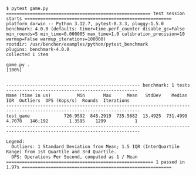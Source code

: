 ```
$ pytest game.py
======================================================= test session starts ========================================================
platform darwin -- Python 3.12.7, pytest-8.3.3, pluggy-1.5.0
benchmark: 4.0.0 (defaults: timer=time.perf_counter disable_gc=False min_rounds=5 min_time=0.000005 max_time=1.0 calibration_precision=10 warmup=False warmup_iterations=100000)
rootdir: /usr/bencher/examples/python/pytest_benchmark
plugins: benchmark-4.0.0
collected 1 item                                                                                                                   

game.py .                                                                                                                    [100%]


--------------------------------------------------- benchmark: 1 tests --------------------------------------------------
Name (time in us)          Min       Max      Mean   StdDev    Median     IQR  Outliers  OPS (Kops/s)  Rounds  Iterations
-------------------------------------------------------------------------------------------------------------------------
test_game             726.9592  848.2919  735.5682  13.4925  731.4999  4.7078   146;192        1.3595    1299           1
-------------------------------------------------------------------------------------------------------------------------

Legend:
  Outliers: 1 Standard Deviation from Mean; 1.5 IQR (InterQuartile Range) from 1st Quartile and 3rd Quartile.
  OPS: Operations Per Second, computed as 1 / Mean
======================================================== 1 passed in 1.97s =========================================================

```
